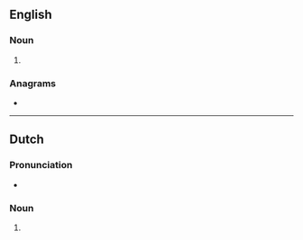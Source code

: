 {{also|Otters}}
==English==

===Noun===
{{head|en|noun form}}

# {{plural of|en|otter}}

===Anagrams===
* {{anagrams|en|a=eorstt|Tretos|ortets|testor|torest|torets|tortes|toters}}

----

==Dutch==

===Pronunciation===
* {{audio|nl|Nl-otters.ogg|Audio}}

===Noun===
{{head|nl|noun plural form}}

# {{nl-noun form of|pl|otter}}